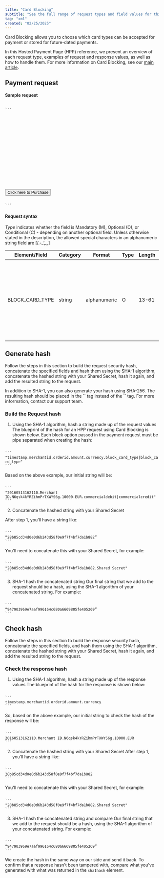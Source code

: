 ```yaml
---
title: "Card Blocking"
subtitle: "See the full range of request types and field values for this solution"
tag: "xml"
created: "02/25/2025"
---
```

Card Blocking allows you to choose which card types can be accepted for payment or stored for future-dated payments.

In this Hosted Payment Page (HPP) reference, we present an overview of each request type, examples of request and response values, as well as how to handle them. For more information on Card Blocking, see our [main article](/ecommerce/expand-your-integration/card-blocking).

## Payment request

#### Sample request

<Code id="markup" title="HTML POST" language="markup" active>
```
<form method="POST" action="https://pay.sandbox.realexpayments.com/pay">
<input type="hidden" name="TIMESTAMP" value="20160513162110">
<input type="hidden" name="MERCHANT_ID" value="Merchant ID">
<input type="hidden" name="ACCOUNT" value="internet">
<input type="hidden" name="ORDER_ID" value="N6qsk4kYRZihmPrTXWYS6g">
<input type="hidden" name="AMOUNT" value="10000">


<!-- Begin Card Block Fields -->
<input type="hidden" name="BLOCK_CARD_TYPE" value="commercialdebit|commercialcredit">
<!-- End Card Block Fields -->


<input type="hidden" name="CURRENCY" value="EUR">
<input type="hidden" name="SHA1HASH" value="308bb8dfbbfcc67c28d602d988ab104c3b08d012">
<input type="hidden" name="AUTO_SETTLE_FLAG" value="1">
<input type="hidden" name="HPP_VERSION" value="2">
<input type="hidden" name="MERCHANT_RESPONSE_URL" value="https://www.example.com/responseUrl">
<input type="hidden" name="CARD_PAYMENT_BUTTON" value="Complete Payment">
<input type="submit" value="Click here to Purchase">
</form>
```
</Code>

#### Request syntax
_Type_ indicates whether the field is Mandatory (M), Optional (O), or Conditional (C) - depending on another optional field. Unless otherwise stated in the description, the allowed special characters in an alphanumeric string field are [/.-_‘,␣]

| Element/Field | Category | Format | Type | Length | Description |
| --- | --- | --- | --- | --- | --- |
| BLOCK\_CARD\_TYPE | string | alphanumeric | O   | 13-61 | Specifies the card type to be blocked.  Allowable values:  <br/>**consumercredit**  <br/>**consumerdebit**  <br/>**commercialdebit**  <br/>**commercialcredit**  <br/>When using multiple card types, each card type must be pipe separated - \| |

## Generate hash
Follow the steps in this section to build the request security hash, concatenate the specified fields and hash them using the SHA-1 algorithm, concatenate the hashed string with your Shared Secret, hash it again, and add the resulted string to the request.

<Infobox>
In addition to SHA-1, you can also generate your hash using SHA-256. The resulting hash should be placed in the `<sha256hash>` tag instead of the `<sha1hash>` tag. For more information, contact our support team.
</Infobox>

### Build the Request hash
1. Using the SHA-1 algorithm, hash a string made up of the request values
The blueprint of the hash for an HPP request using Card Blocking is shown below. Each block option passed in the payment request must be pipe separated when creating the hash:

<Code id="markup" title="" language="markup" active>
```
"timestamp.merchantid.orderid.amount.currency.block_card_type|block_card_type"
```
</Code>

Based on the above example, our initial string will be:

<Code id="markup" title="" language="markup" active>
```
"20160513162110.Merchant ID.N6qsk4kYRZihmPrTXWYS6g.10000.EUR.commercialdebit|commercialcredit"
```
</Code>

2. Concatenate the hashed string with your Shared Secret

After step 1, you'll have a string like:

<Code id="markup" title="" language="markup" active>
```
“28b85cd34d0e0d6b243d58f0e9f7f4bf7da1b882”
```
</Code>

You'll need to concatenate this with your Shared Secret, for example:

<Code id="markup" title="" language="markup" active>
```
"28b85cd34d0e0d6b243d58f0e9f7f4bf7da1b882.Shared Secret"
```
</Code>

3. SHA-1 hash the concatenated string
Our final string that we add to the request should be a hash, using the SHA-1 algorithm of your concatenated string. For example:

<Code id="markup" title="" language="markup" active>
```
“947903969e7aaf996164c680a6669805fe405269”
```
</Code>

## Check hash
Follow the steps in this section to build the response security hash, concatenate the specified fields, and hash them using the SHA-1 algorithm, concatenate the hashed string with your Shared Secret, hash it again, and add the resulted string to the request.

### Check the response hash
1. Using the SHA-1 algorithm, hash a string made up of the response values
The blueprint of the hash for the response is shown below:

<Code id="markup" title="" language="markup" active>
```
timestamp.merchantid.orderid.amount.currency
```
</Code>

So, based on the above example, our initial string to check the hash of the response will be:

<Code id="markup" title="" language="markup" active>
```
20160513162110.Merchant ID.N6qsk4kYRZihmPrTXWYS6g.10000.EUR
```
</Code>

2. Concatenate the hashed string with your Shared Secret
After step 1, you'll have a string like:

<Code id="markup" title="" language="markup" active>
```
28b85cd34d0e0d6b243d58f0e9f7f4bf7da1b882
```
</Code>

You'll need to concatenate this with your Shared Secret, for example:

<Code id="markup" title="" language="markup" active>
```
"28b85cd34d0e0d6b243d58f0e9f7f4bf7da1b882.Shared Secret"
```
</Code>

3. SHA-1 hash the concatenated string and compare
Our final string that we add to the request should be a hash, using the SHA-1 algorithm of your concatenated string. For example:

<Code id="markup" title="" language="markup" active>
```
“947903969e7aaf996164c680a6669805fe405269”
```
</Code>

We create the hash in the same way on our side and send it back. To confirm that a response hasn't been tampered with, compare what you've generated with what was returned in the `sha1hash` element.
